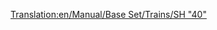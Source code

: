 [[Translation:en/Manual/Base Set/Trains/SH "40"]]
{{nl/Treinen|Naam=SH "40"
|Afbeelding=[[File:en/Sh40.png]]
|Kosten=£35,156 ($70.312)
|Snelheid=177 km/h (110 mph)
|Gewicht=82 t
|Kracht=5,000 pk (6.704 kW)
|Onderhoudskosten=£2,882 ($5.764)
|Ontworpen=1973
|Levensduur=23
|Capaciteit=n.v.t.
|Omschrijving=
|Real-life=[https://www.wikipedia.org/wiki/British Rail Class 87 British Rail Class 87]
}}